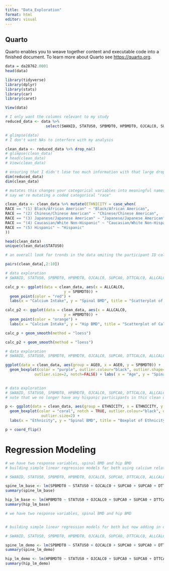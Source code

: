 ```yaml
---
title: "Data_Exploration"
format: html
editor: visual
---
```


## Quarto

Quarto enables you to weave together content and executable code into a finished document. To learn more about Quarto see <https://quarto.org>.

```r
data = da28762.0001
head(data)

library(tidyverse)
library(dplyr)
library(stats)
library(car)
library(caret)

View(data)
```

```r
# I only want the columns relevant to my study
reduced_data <- data %>%
                  select(SWANID, STATUS0, SPBMDT0, HPBMDT0, OJCALC0, SUPCA0, DTTCALC0, ALLCALC0, AGE0, RACE, INCOME0)
```

```r
# glimpse(data)
# I don't want NAs to interfere with my analysis

clean_data <- reduced_data %>% drop_na()
# glimpse(clean_data)
# head(clean_data)
# View(clean_data)

# ensuring that I didn't lose too much information with that large drop
dim(reduced_data)
dim(clean_data)
```

```r
# mutates this changes your categorical variables into meaningful names
# say we're mutating a coded categorical "race"

clean_data <- clean_data %>% mutate(ETHNICITY = case_when(
RACE == "(1) Black/African American" ~ "Black/African American",
RACE == "(2) Chinese/Chinese American" ~ "Chinese/Chinese American",
RACE == "(3) Japanese/Japanese American" ~ "Japanese/Japanese American",
RACE == "(4) Caucasian/White Non-Hispanic" ~ "Caucasian/White Non-Hispanic",
RACE == "(5) Hispanic" ~ "Hispanic"
))

head(clean_data)
unique(clean_data$STATUS0)
```

```r
# an overall look for trends in the data omiting the participant ID column

pairs(clean_data[,2:10])

```

```r
# data exploration
# SWANID, STATUS0, SPBMDT0, HPBMDT0, OJCALC0, SUPCA0, DTTCALC0, ALLCALC0, AGE0, RACE, INCOME0

calc_p <- ggplot(data = clean_data, aes(x = ALLCALC0,
                          y = SPBMDT0)) +
  geom_point(color = "red") +
  labs(x = "Calcium Intake", y = "Spinal BMD", title = "Scatterplot of Calcium vs Spinal BMD")

calc_p2 <- ggplot(data = clean_data, aes(x = ALLCALC0,
                          y = HPBMDT0)) +
  geom_point(color = "orange") +
  labs(x = "Calcium Intake", y = "Hip BMD", title = "Scatterplot of Calcium vs Hip BMD")

calc_p + geom_smooth(method = "loess")

calc_p2 + geom_smooth(method = "loess")
```

```r
# data exploration
# SWANID, STATUS0, SPBMDT0, HPBMDT0, OJCALC0, SUPCA0, DTTCALC0, ALLCALC0, AGE0, RACE, INCOME0

ggplot(data = clean_data, aes(group = AGE0, x = AGE0, y = SPBMDT0)) +
  geom_boxplot(color = "purple", outlier.colour="black", outlier.shape=16,
             outlier.size=2, notch=FALSE) + labs( x = "Age", y = "Spinal BMD", title = "Boxplot of Age vs Spinal BMD")
  
```

```r
# data exploration
# SWANID, STATUS0, SPBMDT0, HPBMDT0, OJCALC0, SUPCA0, DTTCALC0, ALLCALC0, AGE0, RACE, INCOME0, ETHNICITY
# note that we no longer have any hispanic participants in this clean data set

p <- ggplot(data = clean_data, aes(group = ETHNICITY, x = ETHNICITY, y = SPBMDT0)) +
  geom_boxplot(color = "coral", notch = TRUE, outlier.colour="black", outlier.shape=1,
                outlier.size=2) +
  labs(x = "Ethnicity", y = "Spinal BMD", title = "Boxplot of Ethnicity vs Spinal BMD")

p + coord_flip()
```

# Regression Modeling

```r
# we have two response variables, spinal BMD and hip BMD
# building simple linear regression models for both using calcium related predictors

# SWANID, STATUS0, SPBMDT0, HPBMDT0, OJCALC0, SUPCA0, DTTCALC0, ALLCALC0, AGE0, RACE, INCOME0, ETHNICITY

spine_lm_base <- lm(SPBMDT0 ~ STATUS0 + OJCALC0 + SUPCA0 + SUPCA0 + DTTCALC0 + ALLCALC0, data = clean_data)
summary(spine_lm_base)

hip_lm_base <- lm(HPBMDT0 ~ STATUS0 + OJCALC0 + SUPCA0 + SUPCA0 + DTTCALC0 + ALLCALC0, data = clean_data)
summary(hip_lm_base)
```

```r
# we have two response variables, spinal BMD and hip BMD


# building simple linear regression models for both but now adding in demographic predictors

# SWANID, STATUS0, SPBMDT0, HPBMDT0, OJCALC0, SUPCA0, DTTCALC0, ALLCALC0, AGE0, RACE, INCOME0, ETHNICITY

spine_lm_demo <- lm(SPBMDT0 ~ STATUS0 + OJCALC0 + SUPCA0 + SUPCA0 + DTTCALC0 + ALLCALC0 + AGE0 + ETHNICITY + INCOME0, data = clean_data)
summary(spine_lm_demo)

hip_lm_demo <- lm(HPBMDT0 ~ STATUS0 + OJCALC0 + SUPCA0 + SUPCA0 + DTTCALC0 + ALLCALC0 + AGE0 + ETHNICITY + INCOME0, data = clean_data)
summary(hip_lm_demo)
```
